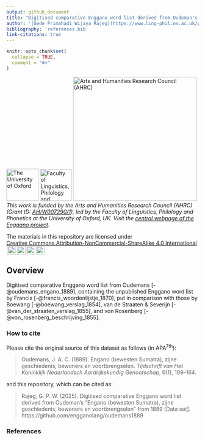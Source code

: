 ```yaml
---
output: github_document
title: "Digitised comparative Enggano word list derived from Oudeman's \"Engano (bewesten Sumatra), zijne geschiedenis, bewoners en voortbrengselen\" from 1889"
author: '[Gede Primahadi Wijaya Rajeg](https://www.ling-phil.ox.ac.uk/people/gede-rajeg) <a itemprop="sameAs" content="https://orcid.org/0000-0002-2047-8621" href="https://orcid.org/0000-0002-2047-8621" target="orcid.widget" rel="noopener noreferrer" style="vertical-align:top;"><img src="https://orcid.org/sites/default/files/images/orcid_16x16.png" style="width:1em;margin-right:.5em;" alt="ORCID iD icon"></a>'
bibliography: 'references.bib'
link-citations: true
---
```


<!-- README.md is generated from README.Rmd. Please edit that file -->

```r
knitr::opts_chunk$set(
  collapse = TRUE,
  comment = "#>"
)
```



<!-- badges: start -->
[![The University of Oxford](https://raw.githubusercontent.com/engganolang/digitised-holle-list/main/file-oxweb-logo.gif){width="84"}](https://www.ox.ac.uk/) [![Faculty of Linguistics, Philology and Phonetics, the University of Oxford](https://raw.githubusercontent.com/engganolang/digitised-holle-list/main/file-lingphil.png){width="83"}](https://www.ling-phil.ox.ac.uk/) [![Arts and Humanities Research Council (AHRC)](https://raw.githubusercontent.com/engganolang/digitised-holle-list/main/file-ahrc.png){width="325"}](https://www.ukri.org/councils/ahrc/) </br>*This work is funded by the Arts and Humanities Research Council (AHRC) (Grant ID: [AH/W007290/1](https://gtr.ukri.org/projects?ref=AH%2FW007290%2F1)), led by the Faculty of Linguistics, Philology and Phonetics at the University of Oxford, UK. Visit the [central webpage of the Enggano project](https://enggano.ling-phil.ox.ac.uk/)*.

<p xmlns:cc="http://creativecommons.org/ns#" xmlns:dct="http://purl.org/dc/terms/">

<p xmlns:cc="http://creativecommons.org/ns#" xmlns:dct="http://purl.org/dc/terms/"><a property="dct:title" rel="cc:attributionURL">The materials in this repository are licensed under <a href="https://creativecommons.org/licenses/by-nc-sa/4.0/?ref=chooser-v1" target="_blank" rel="license noopener noreferrer" style="display:inline-block;">Creative Commons Attribution-NonCommercial-ShareAlike 4.0 International<img style="height:22px!important;margin-left:3px;vertical-align:text-bottom;" src="https://mirrors.creativecommons.org/presskit/icons/cc.svg?ref=chooser-v1" alt=""><img style="height:22px!important;margin-left:3px;vertical-align:text-bottom;" src="https://mirrors.creativecommons.org/presskit/icons/by.svg?ref=chooser-v1" alt=""><img style="height:22px!important;margin-left:3px;vertical-align:text-bottom;" src="https://mirrors.creativecommons.org/presskit/icons/nc.svg?ref=chooser-v1" alt=""><img style="height:22px!important;margin-left:3px;vertical-align:text-bottom;" src="https://mirrors.creativecommons.org/presskit/icons/sa.svg?ref=chooser-v1" alt=""></a></p>
<!-- badges: end -->

## Overview

Digitised comparative Enggano word list from Oudemans [-@oudemans_engano_1889], containing the unpublished Enggano word list by Francis [-@francis_woordenlijstje_1870], put in comparison with those by Boewang [-@boewang_verslag_1854], van de Straaten & Severijn [-@van_der_straaten_verslag_1855], and von Rosenberg [-@von_rosenberg_beschrijving_1855].

### How to cite

Please cite the original source of this dataset as follows (in APA^7th^):

> Oudemans, J. A. C. (1889). Engano (bewesten Sumatra), zijne geschiedenis, bewoners en voortbrengselen. *Tijdschrift van Het Koninklijk Nederlandsch Aardrijkskundig Genootschap*, 6(1), 109–164.

and this repository, which can be cited as:

> Rajeg, G. P. W. (2025). Digitised comparative Enggano word list derived from Oudeman’s “Engano (bewesten Sumatra), zijne geschiedenis, bewoners en voortbrengselen” from 1889 [Data set]. https://github.com/engganolang/oudemans1889


### References
